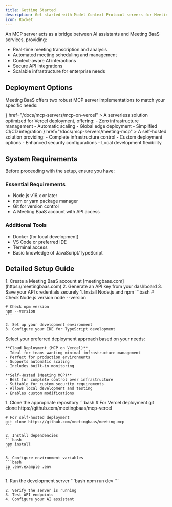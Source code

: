 ```yaml
---
title: Getting Started
description: Get started with Model Context Protocol servers for Meeting BaaS
icon: Rocket
---
```


An MCP server acts as a bridge between AI assistants and Meeting BaaS services, providing:

- Real-time meeting transcription and analysis
- Automated meeting scheduling and management
- Context-aware AI interactions
- Secure API integrations
- Scalable infrastructure for enterprise needs

## Deployment Options

Meeting BaaS offers two robust MCP server implementations to match your specific needs:

<Cards>
  <Card
    title="MCP on Vercel"
    icon={<Cloud className="text-blue-400" />}
    href="/docs/mcp-servers/mcp-on-vercel"
  >
    A serverless solution optimized for Vercel deployment, offering:
    - Zero infrastructure management
    - Automatic scaling
    - Global edge deployment
    - Simplified CI/CD integration
  </Card>
  <Card
    title="Meeting MCP"
    icon={<Server className="text-green-400" />}
    href="/docs/mcp-servers/meeting-mcp"
  >
    A self-hosted solution providing:
    - Complete infrastructure control
    - Custom deployment options
    - Enhanced security configurations
    - Local development flexibility
  </Card>
</Cards>

## System Requirements

Before proceeding with the setup, ensure you have:

### Essential Requirements
- Node.js v16.x or later
- npm or yarn package manager
- Git for version control
- A Meeting BaaS account with API access

### Additional Tools
- Docker (for local development)
- VS Code or preferred IDE
- Terminal access
- Basic knowledge of JavaScript/TypeScript

## Detailed Setup Guide

<Steps>
  <Step title="Account Setup">
    1. Create a Meeting BaaS account at [meetingbaas.com](https://meetingbaas.com)
    2. Generate an API key from your dashboard
    3. Save your API credentials securely
  </Step>

  <Step title="Environment Preparation">
    1. Install Node.js and npm
    ```bash
    # Check Node.js version
    node --version
    
    # Check npm version
    npm --version
    ```
    
    2. Set up your development environment
    3. Configure your IDE for TypeScript development
  </Step>

  <Step title="Choose Deployment Method">
    Select your preferred deployment approach based on your needs:

    **Cloud Deployment (MCP on Vercel)**
    - Ideal for teams wanting minimal infrastructure management
    - Perfect for production environments
    - Supports automatic scaling
    - Includes built-in monitoring

    **Self-Hosted (Meeting MCP)**
    - Best for complete control over infrastructure
    - Suitable for custom security requirements
    - Allows local development and testing
    - Enables custom modifications
  </Step>

  <Step title="Initial Configuration">
    1. Clone the appropriate repository
    ```bash
    # For Vercel deployment
    git clone https://github.com/meetingbaas/mcp-vercel
    
    # For self-hosted deployment
    git clone https://github.com/meetingbaas/meeting-mcp
    ```

    2. Install dependencies
    ```bash
    npm install
    ```

    3. Configure environment variables
    ```bash
    cp .env.example .env
    ```
  </Step>

  <Step title="Testing Your Setup">
    1. Run the development server
    ```bash
    npm run dev
    ```

    2. Verify the server is running
    3. Test API endpoints
    4. Configure your AI assistant
  </Step>
</Steps>
